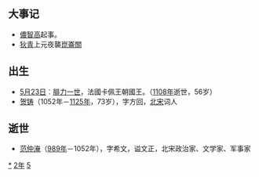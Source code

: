 {{yearTOC|1052|契丹'''[[重熙|重熙]]二十一年'''；北宋'''[[皇祐|皇祐]]四年'''；西夏'''[[天祐垂聖|天祐垂聖]]三年'''；大理'''[[保安_(段思廉)|保安]]八年'''；越南'''[[崇興大寶|崇興大寶]]四年'''；日本'''[[永承|永承]]七年'''}}
== 大事记 ==
*[[儂智高|儂智高]]起事。
*[[狄青|狄青]]上元夜襲[[昆仑关|崑崙關]]

== 出生 ==
*[[5月23日|5月23日]]︰[[腓力一世_(法蘭西)|腓力一世]]，法國卡佩王朝國王。（[[1108年|1108年]]逝世，56岁） 
*[[贺铸|贺铸]]（1052年－[[1125年|1125年]]，73岁），字方回，[[北宋|北宋]]词人

== 逝世 ==
{{Wikisource year mention}}
*[[范仲淹|范仲淹]]（[[989年|989年]]－1052年），字希文，谥文正，北宋政治家、文学家、军事家

[[Category:1052年|*]]
[[Category:1050年代|2年]]
[[Category:11世纪各年|5]]